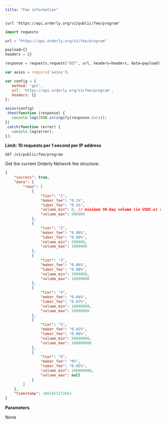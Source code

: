 ```yaml
---
title: "Fee information"
---
```


<RequestExample>

``` shell shell
curl 'https://api.orderly.org/v1/public/fee/program'
```

```python python
import requests

url = "https://api.orderly.org/v1/fee/program"

payload={}
headers = {}

response = requests.request("GET", url, headers=headers, data=payload)
```

```javascript javascript
var axios = require('axios');

var config = {
   method: 'get',
   url: 'https://api.orderly.org/v1/fee/program',
   headers: {}
};

axios(config)
.then(function (response) {
   console.log(JSON.stringify(response.data));
})
.catch(function (error) {
   console.log(error);
});
```
</RequestExample>

**Limit: 10 requests per 1 second per IP address**

`GET /v1/public/fee/program`

Get the current Orderly Network fee structure.

<ResponseExample>

```json Response
{
    "success": true,
    "data": {
        "rows": [
            {
                "tier": "1",
                "maker_fee": "0.1%",
                "taker_fee": "0.1%",
                "volume_min": 0, // minimum 30-day volume (in USDC.e) required for eligibility of this tier
                "volume_max": 500000
            },
            {
                "tier": "2",
                "maker_fee": "0.08%",
                "taker_fee": "0.09%",
                "volume_min": 500000,
                "volume_max": 3000000
            },
            {
                "tier": "3",
                "maker_fee": "0.06%",
                "taker_fee": "0.08%",
                "volume_min": 3000000,
                "volume_max": 10000000
            },
            {
                "tier": "4",
                "maker_fee": "0.04%",
                "taker_fee": "0.07%",
                "volume_min": 10000000,
                "volume_max": 50000000
            },
            {
                "tier": "5",
                "maker_fee": "0.02%",
                "taker_fee": "0.06%",
                "volume_min": 50000000,
                "volume_max": 100000000
            },
            {
                "tier": "6",
                "maker_fee": "0%",
                "taker_fee": "0.05%",
                "volume_min": 100000000,
                "volume_max": null
            }
        ]
    },
    "timestamp": 1661851272691
}
```
</ResponseExample>

**Parameters**

None